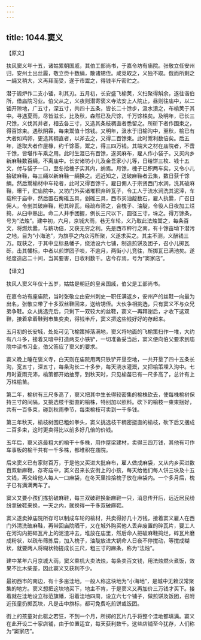 ```yaml
---
---
---
```

title: 1044.窦义
---



【原文】

扶风窦义年十五，诸姑累朝国戚，其伯工部尚书，于嘉令坊有庙院。张敬立任安州归，安州土出丝履，敬立赍十数緉，散诸甥侄。咸竞取之，义独不取。俄而所剩之一緉又稍大，义再拜而受，遂于市鬻之，得钱半斤密贮之。

潜于锻炉作二支小锸，利其刃。五月初，长安盛飞榆荚，义扫聚得斛余，遂往谐伯所，借庙院习业。伯父从之，义夜则潜寄褒义寺法安上人院止，昼则往庙中，以二锸开隙地，广五寸，深五寸，共四十五条，皆长二十馀步，汲水濆之，布榆荚于其中。寻遇夏雨，尽皆滋长，比及秋，森然已及尺馀，千万馀株矣。及明年，已长三尺馀，义伐其并者，相去各三寸，又选其条枝稠直者悉留之。所斫下者作围束之，得百馀束。遇秋阴霖，每束鬻值十馀钱。又明年，汲水于旧榆沟中，至秋，榆已有大者如鸡卵，更选其稠直者，以斧去之，又得二百馀束。此时鬻利数倍矣。后五年，遂取大者作屋椽，约千馀茎，鬻之，得三四万钱。其端大之材在庙院者，不啻千馀，皆堪作车乘之用。此时生涯已有百馀，遂买麻布，雇人作小袋子。又买内乡新麻鞋数百緉，不离庙中。长安诸坊小儿及金吾家小儿等，日给饼三枚、钱十五文，付与袋子一口，至冬拾槐子实其内，纳焉。月馀，槐子已积两车矣，又令小儿拾破麻鞋，每三緉以新麻鞋一緉换之。远近知之，送破麻鞋者云集，数日获千馀緉。然后鬻榆材中车轮者，此时又得百馀千。雇日佣人于宗贤西门水涧，洗其破麻鞋，曝干，贮庙院中。又坊门外买诸堆积弃碎瓦子，令工人于流水涧洗其泥滓，车载积于庙中，然后置石觜碓五具，剉碓三具，西市买油靛数石，雇人执爨，广召日佣人，令剉其破麻鞋，粉其碎瓦，经疏布筛之，合槐子、油靛，令役人日夜加工烂捣，从臼中熟出。命二人并手团握，例长三尺以下，圆径三寸，垛之。得万馀条，号为“法烛”。建中初，六月，京城大雨，巷无车轮，义乃取此法烛鬻之，每条百文，将燃炊爨，与薪功倍，又获无穷之利。先是西市秤行之南，有十馀亩坳下潜污之地，目为“小海池”，为旗亭之内众污所聚，义遂求买之。其主不测，义酬钱三万。既获之，于其中立标悬幡子，绕池设六七铺，制造煎饼及团子，召小儿掷瓦砾，击其幡标，中者以煎饼团子啖，不逾月，两街小儿竞往，所掷瓦已满池矣。遂经度造店二十间，当其要害，日收利数千。店今存焉，号为“窦家店”。

【译文】

扶风人窦义年仅十五岁，姑姑是朝廷的皇亲国戚，伯父是工部尚书。

在嘉令坊有座庙院，当时张敬立由安州刺史一职任满返乡，安州产的丝鞋一向最为出名，张敬立带了十多双丝鞋回来，送给甥侄。大伙争相挑选，只有窦义不与众兄弟争鞋。众人挑选完后，只剩下一双较大的丝鞋，窦义一再拜谢后，才收下这双鞋，接着拿着鞋到市集变卖，得钱半斤，窦义把这些钱好好的存起来。

五月初的长安城，处处可见飞榆策掉落满地，窦义将地面的飞榆策扫作一堆，大约有八斗多，接着又暗中打造两支小铁铲，一切准备妥当后，窦义便向伯父要求到庙院中读书习业，伯父答应了窦义的要求。

窦义晚上睡在褒义寺，白天则在庙院用两只铁铲开垦空地，一共开垦了四十五条长沟，宽五寸，深五寸，每条沟长二十多步，每天浇水灌溉，又把榆策埋入沟中。七月时夏雨充沛，榆策都开始抽芽，到秋天时，只见榆苗已有一尺多高了，总计有上万株榆苗。

第二年，榆树有三尺多高了，窦义把其中生长得较密集的榆株砍去，使每株榆树保持三寸的间隔，又挑选枝干挺直的榆株，特别加以照料。砍下的榆枝一束束捆好，共有一百多束，碰到秋雨季节，每束榆枝可卖到一千多钱。

第三年秋天，榆枝树围已粗如拳头，窦义挑选枝干稠密挺直的榆枝，砍下后又捆成二百多束，这时更卖得比以前多好几倍的价钱。

五年后，窦义选最粗大的榆干十多株，用作屋梁建材，卖得三四万钱，其他有可作车事板的榆干共有一千多株，都堆积在庙院。

后来窦义已有家财百万，于是他又买进大批麻布，雇人做成麻袋，又从内乡买进数百双新麻鞋，存寄庙中，窦义召来长安街上的小孩，每天给他们每人饼三块及十五文钱，再交给他人每人一口麻袋，在冬天里捡拾槐子放在麻袋内。一个多月后，槐子已有满满两车了。

窦义又要小孩们拣拾破麻鞋，每三双破鞋换新麻鞋一只，消息传开后，远近居民纷纷拿破鞋来换，一天之内，就换得一千多双破麻鞋。

窦义遂卖掉庙院所存可以制成车轮的榆材，共卖得好几十万钱，接着窦义雇人在西门外清洗破麻鞋，再带回庙院晒干，又在城外购买他人丢弃废置的碎瓦片，要工人在河沟内把碎瓦片上的泥渣冲去，堆放在庙里，然后命人把破麻鞋捣烂，碎瓦片磨成粉状，以疏布筛拣后，加入槐子，油靛放进大锅命人日夜不停搅动，等搅成糊状，就要两人将糊状物搓成长三尺，粗三寸的麻条，称为“法烛”。

建中某年六月京城大雨，窦义乘机大卖法烛，每条卖百文钱，用法烛燃火煮饭，效果不比木柴差，因此窦义又获利不少。

最初西市的南边，有十多亩洼地，一般人称这块地为“小海地”，是城中无赖汉常聚集的地方。窦义想把这块地买下，地主不肯，于是窦义又再加价三万钱才买下。接着就在洼地设立标范旗幡，沿着洼地四周，设立六七个铺子，做煎饼及饭团，召附近孩童扔掷瓦块，凡是击中旗标，都可免费吃煎饼或饭团。

街上的孩童对此驱之若狂，不到一个月，所掷的瓦片几乎将整个洼地都填满。窦义在此开设二十家店铺，由于位置适宜，每天获利数千。这些店铺至今犹存，人们称为“窦家店”。